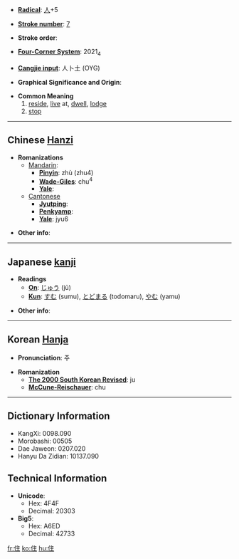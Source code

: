 * '''[[Wiktionary:Chinese radical index| Radical]]''': [[Wiktionary:Chinese radical index 人|人]]+5

* '''[[Wiktionary:Chinese total strokes index|Stroke number]]''': [[Wiktionary:Chinese total strokes index 7|7]]

* '''Stroke order''': 

* '''[[Wiktionary:Chinese four corner index|Four-Corner System]]''': 2021<sub>4</sub>

* '''[[Wiktionary:Chinese Cangjie index|Cangjie input]]''': 人卜土 (OYG)

* '''Graphical Significance and Origin''': 

* '''Common Meaning'''
*#[[reside]], [[live]] at, [[dwell]], [[lodge]]
*# [[stop]]

----

== Chinese [[Hanzi]] ==

* '''Romanizations'''
** [[Mandarin]]:
*** '''[[Pinyin]]''': zhù (zhu4)
*** '''[[Wade-Giles]]''': chu<sup>4</sup>
*** '''[[Yale]]''': 
**[[Cantonese]]
***'''[[Jyutping]]''':
***'''[[Penkyamp]]''': 
***'''[[Yale]]''': jyu6

* '''Other info''': 

----

== Japanese [[kanji]] ==

* '''Readings'''
** '''[[On]]''': [[じゅう]] (jū)
** '''[[Kun]]''': [[すむ]] (sumu), [[とどまる]] (todomaru), [[やむ]] (yamu)

* '''Other info''':  

----

== Korean [[Hanja]] ==

* '''Pronunciation''': 주

* '''Romanization'''
** '''[[The 2000 South Korean Revised Romanization|The 2000 South Korean Revised]]''': ju
** '''[[McCune-Reischauer]]''': chu

----

== Dictionary Information ==

* KangXi: 0098.090
* Morobashi: 00505
* Dae Jaweon: 0207.020
* Hanyu Da Zidian: 10137.090

== Technical Information ==

* '''Unicode''':
** Hex: 4F4F
** Decimal: 20303
* '''Big5''':
** Hex: A6ED
** Decimal: 42733

[[fr:住]]
[[ko:住]]
[[hu:住]]